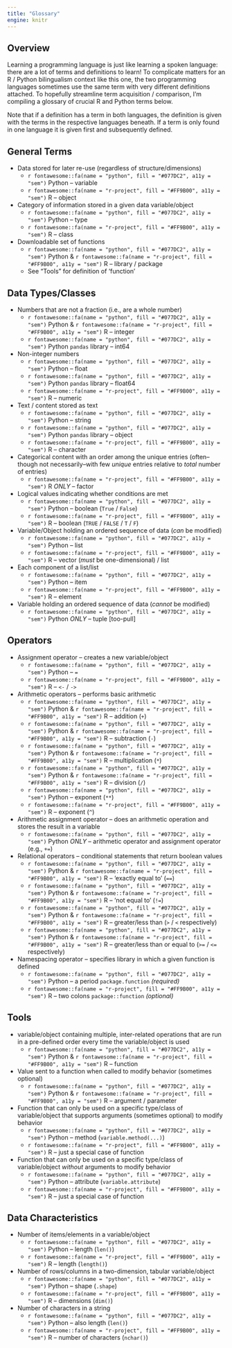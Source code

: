 ```yaml
---
title: "Glossary"
engine: knitr
---
```


## Overview

Learning a programming language is just like learning a spoken language: there are a lot of terms and definitions to learn! To complicate matters for an R / Python bilingualism context like this one, the two programming languages sometimes use the same term with very different definitions attached. To hopefully streamline term acquisition / comparison, I'm compiling a glossary of crucial R and Python terms below.

Note that if a definition has a term in both languages, the definition is given with the terms in the respective languages beneath. If a term is only found in one language it is given first and subsequently defined.

## General Terms

- Data stored for later re-use (regardless of structure/dimensions)
    - `r fontawesome::fa(name = "python", fill = "#077DC2", a11y = "sem")` [Python]{.py} -- variable
    -  `r fontawesome::fa(name = "r-project", fill = "#FF9B00", a11y = "sem")` [R]{.r} -- object

- Category of information stored in a given data [variable]{.py}/[object]{.r}
    - `r fontawesome::fa(name = "python", fill = "#077DC2", a11y = "sem")` [Python]{.py} -- type
    -  `r fontawesome::fa(name = "r-project", fill = "#FF9B00", a11y = "sem")` [R]{.r} -- class

- Downloadable set of functions
    - `r fontawesome::fa(name = "python", fill = "#077DC2", a11y = "sem")` [Python]{.py} & `r fontawesome::fa(name = "r-project", fill = "#FF9B00", a11y = "sem")` [R]{.r} -- library / package
    - See "Tools" for definition of 'function'

## Data [Types]{.py}/[Classes]{.r}

- Numbers that are not a fraction (i.e., are a whole number)
    - `r fontawesome::fa(name = "python", fill = "#077DC2", a11y = "sem")` [Python]{.py} & `r fontawesome::fa(name = "r-project", fill = "#FF9B00", a11y = "sem")` [R]{.r} -- integer
    - `r fontawesome::fa(name = "python", fill = "#077DC2", a11y = "sem")` [Python]{.py} `pandas` library -- int64

- Non-integer numbers
    - `r fontawesome::fa(name = "python", fill = "#077DC2", a11y = "sem")` [Python]{.py} -- float
    - `r fontawesome::fa(name = "python", fill = "#077DC2", a11y = "sem")` [Python]{.py} `pandas` library -- float64
    -  `r fontawesome::fa(name = "r-project", fill = "#FF9B00", a11y = "sem")` [R]{.r} -- numeric

- Text / content stored as text
    - `r fontawesome::fa(name = "python", fill = "#077DC2", a11y = "sem")` [Python]{.py} -- string
    - `r fontawesome::fa(name = "python", fill = "#077DC2", a11y = "sem")` [Python]{.py} `pandas` library -- object
    -  `r fontawesome::fa(name = "r-project", fill = "#FF9B00", a11y = "sem")` [R]{.r} -- character

- Categorical content with an order among the unique entries (often--though not necessarily--with few _unique_ entries relative to _total_ number of entries)
    -  `r fontawesome::fa(name = "r-project", fill = "#FF9B00", a11y = "sem")` [R]{.r} _ONLY_ -- factor

- Logical values indicating whether conditions are met
    - `r fontawesome::fa(name = "python", fill = "#077DC2", a11y = "sem")` [Python]{.py} -- boolean (`True` / `False`)
    -  `r fontawesome::fa(name = "r-project", fill = "#FF9B00", a11y = "sem")` [R]{.r} -- boolean (`TRUE` / `FALSE` / `T` / `F`)

- [Variable]{.py}/[Object]{.r} holding an ordered sequence of data (_can_ be modified)
   - `r fontawesome::fa(name = "python", fill = "#077DC2", a11y = "sem")` [Python]{.py} -- list
    -  `r fontawesome::fa(name = "r-project", fill = "#FF9B00", a11y = "sem")` [R]{.r} -- vector (_must_ be one-dimensional) / list

- Each component of a [list]{.py}/[list]{.r}
   - `r fontawesome::fa(name = "python", fill = "#077DC2", a11y = "sem")` [Python]{.py} -- item
    -  `r fontawesome::fa(name = "r-project", fill = "#FF9B00", a11y = "sem")` [R]{.r} -- element

- [Variable]{.py} holding an ordered sequence of data (_cannot_ be modified)
   - `r fontawesome::fa(name = "python", fill = "#077DC2", a11y = "sem")` [Python]{.py} _ONLY_ -- tuple [too-pull]

## Operators

- Assignment operator -- creates a new [variable]{.py}/[object]{.r}
    - `r fontawesome::fa(name = "python", fill = "#077DC2", a11y = "sem")` [Python]{.py} -- `=`
    -  `r fontawesome::fa(name = "r-project", fill = "#FF9B00", a11y = "sem")` [R]{.r} -- `<-` / `->`

- Arithmetic operators -- performs basic arithmetic
    - `r fontawesome::fa(name = "python", fill = "#077DC2", a11y = "sem")` [Python]{.py} & `r fontawesome::fa(name = "r-project", fill = "#FF9B00", a11y = "sem")` [R]{.r} -- addition (`+`)
    - `r fontawesome::fa(name = "python", fill = "#077DC2", a11y = "sem")` [Python]{.py} & `r fontawesome::fa(name = "r-project", fill = "#FF9B00", a11y = "sem")` [R]{.r} -- subtraction (`-`)
    - `r fontawesome::fa(name = "python", fill = "#077DC2", a11y = "sem")` [Python]{.py} & `r fontawesome::fa(name = "r-project", fill = "#FF9B00", a11y = "sem")` [R]{.r} -- multiplication (`*`)
    - `r fontawesome::fa(name = "python", fill = "#077DC2", a11y = "sem")` [Python]{.py} & `r fontawesome::fa(name = "r-project", fill = "#FF9B00", a11y = "sem")` [R]{.r} -- division (`/`)
    - `r fontawesome::fa(name = "python", fill = "#077DC2", a11y = "sem")` [Python]{.py} -- exponent (`**`)
    -  `r fontawesome::fa(name = "r-project", fill = "#FF9B00", a11y = "sem")` [R]{.r} -- exponent (`^`)

- Arithmetic assignment operator -- does an arithmetic operation and stores the result in a [variable]{.py}
    - `r fontawesome::fa(name = "python", fill = "#077DC2", a11y = "sem")` [Python]{.py} _ONLY_ -- arithmetic operator and assignment operator (e.g., `+=`)

- Relational operators -- conditional statements that return boolean values
    - `r fontawesome::fa(name = "python", fill = "#077DC2", a11y = "sem")` [Python]{.py} & `r fontawesome::fa(name = "r-project", fill = "#FF9B00", a11y = "sem")` [R]{.r} -- 'exactly equal to' (`==`)
    - `r fontawesome::fa(name = "python", fill = "#077DC2", a11y = "sem")` [Python]{.py} & `r fontawesome::fa(name = "r-project", fill = "#FF9B00", a11y = "sem")` [R]{.r} -- 'not equal to' (`!=`)
    - `r fontawesome::fa(name = "python", fill = "#077DC2", a11y = "sem")` [Python]{.py} & `r fontawesome::fa(name = "r-project", fill = "#FF9B00", a11y = "sem")` [R]{.r} -- greater/less than (`>` / `<` respectively)
    - `r fontawesome::fa(name = "python", fill = "#077DC2", a11y = "sem")` [Python]{.py} & `r fontawesome::fa(name = "r-project", fill = "#FF9B00", a11y = "sem")` [R]{.r} -- greater/less than or equal to (`>=` / `<=` respectively)

- Namespacing operator -- specifies library in which a given function is defined
    - `r fontawesome::fa(name = "python", fill = "#077DC2", a11y = "sem")` [Python]{.py} -- a period `package.function` _(required)_
    -  `r fontawesome::fa(name = "r-project", fill = "#FF9B00", a11y = "sem")` [R]{.r} -- two colons `package::function` _(optional)_

## Tools

- [variable]{.py}/[object]{.r} containing multiple, inter-related operations that are run in a pre-defined order every time the [variable]{.py}/[object]{.r} is used
    - `r fontawesome::fa(name = "python", fill = "#077DC2", a11y = "sem")` [Python]{.py} & `r fontawesome::fa(name = "r-project", fill = "#FF9B00", a11y = "sem")` [R]{.r} -- function

- Value sent to a function when called to modify behavior (sometimes optional)
    - `r fontawesome::fa(name = "python", fill = "#077DC2", a11y = "sem")` [Python]{.py} & `r fontawesome::fa(name = "r-project", fill = "#FF9B00", a11y = "sem")` [R]{.r} -- argument / parameter

- Function that can only be used on a specific [type]{.py}/[class]{.r} of [variable]{.py}/[object]{.r} that supports arguments (sometimes optional) to modify behavior
    - `r fontawesome::fa(name = "python", fill = "#077DC2", a11y = "sem")` [Python]{.py} -- method (`variable.method(...)`)
    -  `r fontawesome::fa(name = "r-project", fill = "#FF9B00", a11y = "sem")` [R]{.r} -- just a special case of function

- Function that can only be used on a specific [type]{.py}/[class]{.r} of [variable]{.py}/[object]{.r} _without_ arguments to modify behavior
    - `r fontawesome::fa(name = "python", fill = "#077DC2", a11y = "sem")` [Python]{.py} -- attribute (`variable.attribute`)
    -  `r fontawesome::fa(name = "r-project", fill = "#FF9B00", a11y = "sem")` [R]{.r} -- just a special case of function

## Data Characteristics

- Number of [items]{.py}/[elements]{.r} in a [variable]{.py}/[object]{.r}
    - `r fontawesome::fa(name = "python", fill = "#077DC2", a11y = "sem")` [Python]{.py} -- length (`len()`)
    -  `r fontawesome::fa(name = "r-project", fill = "#FF9B00", a11y = "sem")` [R]{.r} -- length (`length()`)

- Number of rows/columns in a two-dimension, tabular [variable]{.py}/[object]{.r}
    - `r fontawesome::fa(name = "python", fill = "#077DC2", a11y = "sem")` [Python]{.py} -- shape (`.shape`)
    -  `r fontawesome::fa(name = "r-project", fill = "#FF9B00", a11y = "sem")` [R]{.r} -- dimensions (`dim()`)

- Number of characters in a string
    - `r fontawesome::fa(name = "python", fill = "#077DC2", a11y = "sem")` [Python]{.py} -- also length (`len()`)
    -  `r fontawesome::fa(name = "r-project", fill = "#FF9B00", a11y = "sem")` [R]{.r} -- number of characters (`nchar()`)



